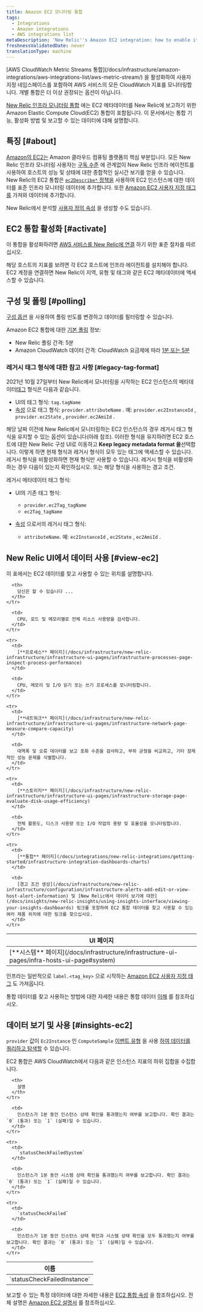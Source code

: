 ```yaml
---
title: Amazon EC2 모니터링 통합
tags:
  - Integrations
  - Amazon integrations
  - AWS integrations list
metaDescription: 'New Relic''s Amazon EC2 integration: how to enable it, and what data it reports.'
freshnessValidatedDate: never
translationType: machine
---
```


<Callout variant="important">
  [AWS CloudWatch Metric Streams 통합](/docs/infrastructure/amazon-integrations/aws-integrations-list/aws-metric-stream/) 을 활성화하여 사용자 지정 네임스페이스를 포함하여 AWS 서비스의 모든 CloudWatch 지표를 모니터링합니다. 개별 통합은 더 이상 권장되는 옵션이 아닙니다.
</Callout>

[New Relic 인프라 모니터링 통합](/docs/infrastructure/integrations-getting-started/getting-started/introduction-infrastructure-integrations) 에는 EC2 메타데이터를 New Relic에 보고하기 위한 Amazon Elastic Compute Cloud(EC2) 통합이 포함됩니다. 이 문서에서는 통합 기능, 활성화 방법 및 보고할 수 있는 데이터에 대해 설명합니다.

## 특징 [#about]

[Amazon의 EC2는](https://aws.amazon.com/ec2/) Amazon 클라우드 컴퓨팅 플랫폼의 핵심 부분입니다. 모든 New Relic 인프라 모니터링 사용자는 [구독 수준](https://newrelic.com/infrastructure/pricing) 에 관계없이 New Relic 인프라 에이전트를 사용하여 호스트의 성능 및 상태에 대한 종합적인 실시간 보기를 얻을 수 있습니다. New Relic의 EC2 통합은 [`ec2Describe*` 정책을](/docs/infrastructure/infrastructure-integrations/getting-started/integrations-managed-policies) 사용하여 EC2 인스턴스에 대한 데이터를 표준 인프라 모니터링 데이터에 추가합니다. 또한 [Amazon EC2 사용자 지정 태그를](http://docs.aws.amazon.com/AWSEC2/latest/UserGuide/Using_Tags.html) 가져와 데이터에 추가합니다.

New Relic에서 분석할 [사용자 정의 속성](/docs/infrastructure/new-relic-infrastructure/configuration/configure-infrastructure-agent#attributes) 을 생성할 수도 있습니다.

## EC2 통합 활성화 [#activate]

이 통합을 활성화하려면 [AWS 서비스를 New Relic에 연결](/docs/infrastructure/infrastructure-integrations/getting-started/connect-aws-integrations-infrastructure) 하기 위한 표준 절차를 따르십시오.

<Callout variant="important">
  해당 호스트의 지표를 보려면 각 EC2 호스트에 인프라 에이전트를 설치해야 합니다. EC2 계정을 연결하면 New Relic이 지역, 유형 및 태그와 같은 EC2 메타데이터에 액세스할 수 있습니다.
</Callout>

## 구성 및 폴링 [#polling]

[구성 옵션](/docs/integrations/new-relic-integrations/getting-started/configure-polling-frequency-data-collection-cloud-integrations) 을 사용하여 폴링 빈도를 변경하고 데이터를 필터링할 수 있습니다.

Amazon EC2 통합에 대한 [기본 폴링](/docs/infrastructure/amazon-integrations/aws-integrations-list/aws-polling-intervals-infrastructure-integrations) 정보:

* New Relic 폴링 간격: 5분
* Amazon CloudWatch 데이터 간격: CloudWatch 요금제에 따라 [1분 또는 5분](http://docs.aws.amazon.com/AmazonCloudWatch/latest/monitoring/ebs-metricscollected.html)

### 레거시 태그 형식에 대한 참고 사항 [#legacy-tag-format]

2021년 10월 27일부터 New Relic에서 모니터링을 시작하는 EC2 인스턴스의 메타데이터[태그](/docs/new-relic-one/use-new-relic-one/core-concepts/use-tags-help-organize-find-your-data) 형식은 다음과 같습니다.

* UI의 태그 형식: `tag.tagName`
* [속성](/docs/using-new-relic/welcome-new-relic/get-started/glossary/#attribute) 으로 태그 형식: `provider.attributeName` . 예: `provider.ec2InstanceId` , `provider.ec2State` , `provider.ec2AmiId` .

해당 날짜 이전에 New Relic에서 모니터링하는 EC2 인스턴스의 경우 레거시 태그 형식을 유지할 수 있는 옵션이 있습니다(아래 참조). 이러한 형식을 유지하려면 EC2 호스트에 대한 New Relic 구성 UI로 이동하고 **Keep legacy metadata format 을**선택합니다. 이렇게 하면 현재 형식과 레거시 형식이 모두 있는 태그에 액세스할 수 있습니다. 레거시 형식을 비활성화하면 현재 형식만 사용할 수 있습니다. 레거시 형식을 비활성화하는 경우 다음이 있는지 확인하십시오. <InlinePopover type="dashboards"/>또는 해당 형식을 사용하는 경고 조건.

레거시 메타데이터 태그 형식:

* UI의 기존 태그 형식:

  * `provider.ec2Tag_tagName`
  * `ec2Tag_tagName`

* [속성](/docs/using-new-relic/welcome-new-relic/get-started/glossary/#attribute) 으로서의 레거시 태그 형식:

  * `attributeName`. 예: `ec2InstanceId` , `ec2State` , `ec2AmiId` .

## New Relic UI에서 데이터 사용 [#view-ec2]

이 표에서는 EC2 데이터를 찾고 사용할 수 있는 위치를 설명합니다.

<table>
  <thead>
    <tr>
      <th style={{ width: "210px" }}>
        UI 페이지
      </th>

      <th>
        당신은 할 수 있습니다 ...
      </th>
    </tr>
  </thead>

  <tbody>
    <tr>
      <td>
        [**시스템** 페이지](/docs/infrastructure/infrastructure-ui-pages/infra-hosts-ui-page#system)
      </td>

      <td>
        CPU, 로드 및 메모리별로 전체 리소스 사용량을 검사합니다.
      </td>
    </tr>

    <tr>
      <td>
        [**프로세스** 페이지](/docs/infrastructure/new-relic-infrastructure/infrastructure-ui-pages/infrastructure-processes-page-inspect-process-performance)
      </td>

      <td>
        CPU, 메모리 및 I/O 읽기 또는 쓰기 프로세스를 모니터링합니다.
      </td>
    </tr>

    <tr>
      <td>
        [**네트워크** 페이지](/docs/infrastructure/new-relic-infrastructure/infrastructure-ui-pages/infrastructure-network-page-measure-compare-capacity)
      </td>

      <td>
        대역폭 및 오류 데이터를 보고 포화 수준을 검사하고, 부하 균형을 비교하고, 기타 잠재적인 성능 문제를 식별합니다.
      </td>
    </tr>

    <tr>
      <td>
        [**스토리지** 페이지](/docs/infrastructure/new-relic-infrastructure/infrastructure-ui-pages/infrastructure-storage-page-evaluate-disk-usage-efficiency)
      </td>

      <td>
        전체 활용도, 디스크 사용량 또는 I/O 작업의 용량 및 효율성을 모니터링합니다.
      </td>
    </tr>

    <tr>
      <td>
        [**통합** 페이지](/docs/integrations/new-relic-integrations/getting-started/infrastructure-integration-dashboards-charts)
      </td>

      <td>
        [경고 조건 생성](/docs/infrastructure/new-relic-infrastructure/configuration/infrastructure-alerts-add-edit-or-view-host-alert-information) 및 [New Relic에서 데이터 보기에 대한](/docs/insights/new-relic-insights/using-insights-interface/viewing-your-insights-dashboards) 링크를 포함하여 EC2 통합 데이터를 찾고 사용할 수 있는 여러 제품 위치에 대한 링크를 찾으십시오.
      </td>
    </tr>
  </tbody>
</table>

인프라는 일반적으로 `label.<tag_key>` 으로 시작하는 [Amazon EC2 사용자 지정 태그](http://docs.aws.amazon.com/AWSEC2/latest/UserGuide/Using_Tags.html) 도 가져옵니다.

통합 데이터를 찾고 사용하는 방법에 대한 자세한 내용은 통합 데이터 [이해](/docs/infrastructure/integrations/find-use-infrastructure-integration-data) 를 참조하십시오.

## 데이터 보기 및 사용 [#insights-ec2]

`provider` 값이 `Ec2Instance` 인 `ComputeSample` [이벤트 유형](/docs/data-apis/understand-data/new-relic-data-types/#event-data) 을 사용 [하여 데이터를 쿼리하고 탐색할](/docs/using-new-relic/data/understand-data/query-new-relic-data) 수 있습니다.

EC2 통합은 AWS CloudWatch에서 다음과 같은 인스턴스 지표의 하위 집합을 수집합니다.

<table style={{ fontSize: "12pt" }}>
  <thead>
    <tr>
      <th style={{ width: "230px" }}>
        이름
      </th>

      <th>
        설명
      </th>
    </tr>
  </thead>

  <tbody>
    <tr>
      <td>
        `statusCheckFailedInstance`
      </td>

      <td>
        인스턴스가 1분 동안 인스턴스 상태 확인을 통과했는지 여부를 보고합니다. 확인 결과는 `0` (통과) 또는 `1` (실패)일 수 있습니다.
      </td>
    </tr>

    <tr>
      <td>
        `statusCheckFailedSystem`
      </td>

      <td>
        인스턴스가 1분 동안 시스템 상태 확인을 통과했는지 여부를 보고합니다. 확인 결과는 `0` (통과) 또는 `1` (실패)일 수 있습니다.
      </td>
    </tr>

    <tr>
      <td>
        `statusCheckFailed`
      </td>

      <td>
        인스턴스가 1분 동안 인스턴스 상태 확인과 시스템 상태 확인을 모두 통과했는지 여부를 보고합니다. 확인 결과는 `0` (통과) 또는 `1` (실패)일 수 있습니다.
      </td>
    </tr>
  </tbody>
</table>

보고할 수 있는 특정 데이터에 대한 자세한 내용은 [EC2 통합 속성](/docs/infrastructure/new-relic-infrastructure/data-instrumentation/default-infrastructure-attributes-events#aws-ec2-attributes) 을 참조하십시오. 전체 설명은 [Amazon EC2 설명서](https://aws.amazon.com/documentation/ec2/) 를 참조하십시오.